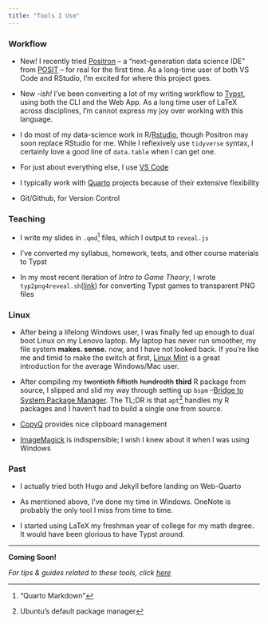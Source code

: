 ```yaml
---
title: "Tools I Use"
---
```


### Workflow

- [New!]{.text-secondary} I recently tried [Positron](https://github.com/posit-dev/positron) -- a "next-generation data science IDE" from [POSIT](https://posit.co/) -- for real for the first time. As a long-time user of both VS Code and RStudio, I'm excited for where this project goes.

- [New _-ish!_]{.text-secondary} I've been converting a lot of my writing workflow to [Typst](https://typst.app/), using both the CLI and the Web App. As a long time user of LaTeX across disciplines, I'm cannot express my joy over working with this language.

- I do most of my data-science work in R/[Rstudio](https://posit.co/products/open-source/rstudio/), though Positron may soon replace RStudio for me. While I reflexively use `tidyverse` syntax, I certainly love a good line of `data.table` when I can get one.

- For just about everything else, I use [VS Code](https://code.visualstudio.com/)

- I typically work with [Quarto](https://quarto.org/) projects because of their extensive flexibility 

- Git/Github, for Version Control

### Teaching

- I write my slides in `.qmd`^["Quarto Markdown"] files, which I output to `reveal.js`

- I've converted my syllabus, homework, tests, and other course materials to Typst

- In my most recent iteration of _Intro to Game Theory_, I wrote `typ2png4reveal.sh`([link](https://github.com/connortwiegand/ec327-sp24)) for converting Typst games to transparent PNG files

### Linux

- After being a lifelong Windows user, I was finally fed up enough to dual boot Linux on my Lenovo laptop. My laptop has never run smoother, my file system **makes. sense.** now, and I have not looked back. If you're like me and timid to make the switch at first, [Linux Mint](https://linuxmint.com/) is a great introduction for the average Windows/Mac user.

- After compiling my ~~twentieth~~ ~~fiftieth~~ ~~hundredth~~ **third** R package from source, I slipped and slid my way through setting up `bspm` --[Bridge to System Package Manager](https://cran4linux.github.io/bspm/). The TL;DR is that `apt`^[Ubuntu's default package manager] handles my R packages and I haven't had to build a single one from source.

- [CopyQ](https://github.com/hluk/CopyQ) provides nice clipboard management

- [ImageMagick](https://imagemagick.org/) is indispensible; I wish I knew about it when I was using Windows

### Past

- I actually tried both Hugo and Jekyll before landing on Web-Quarto

- As mentioned above, I've done my time in Windows. OneNote is probably the only tool I miss from time to time.

- I started using LaTeX my freshman year of college for my math degree. It would have been glorious to have Typst around.


---

:::{.card .card-cc1}
:::{.card-header}
**Coming Soon!**
:::
:::{.card-body}
_For tips & guides related to these tools, click [here](../guides-tips/index.qmd)_ 
:::
:::
